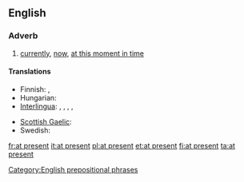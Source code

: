 ==English==

===Adverb===
{{en-adv|pos=[[at]] [[present]]|-}}

# [[currently]], [[now]], [[at this moment in time]]

====Translations====
{{trans-top|currently}}
* Finnish: {{t|fi|parhaillaan}}, {{t|fi|tällä hetkellä}}
* Hungarian: {{t+|hu|jelenleg}}
* [[Interlingua]]: {{t|ia|al presente|xs=Interlingua}},  {{t|ia|currentemente|xs=Interlingua}},  {{t-|ia|ora|xs=Interlingua}},  {{t|ia|in iste momento|xs=Interlingua}},  {{t-|ia|nunc|xs=Interlingua}}
{{trans-mid}}
* [[Scottish Gaelic]]: {{t|gd|an latha an-diugh}}
* Swedish: {{t|sv|för närvarande}}
{{trans-bottom}}

[[Category:English prepositional phrases]]

[[fr:at present]]
[[it:at present]]
[[pl:at present]]
[[et:at present]]
[[fi:at present]]
[[ta:at present]]